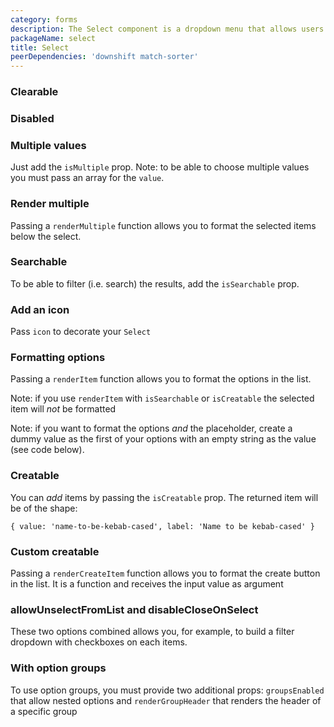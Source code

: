 ```yaml
---
category: forms
description: The Select component is a dropdown menu that allows users to choose one or multiple options from a list of predefined choices. It provides a compact and efficient way to present a large set of options, enhancing user experience by simplifying selection tasks. This component is commonly used in forms, filters, and settings.
packageName: select
title: Select
peerDependencies: 'downshift match-sorter'
---
```


### Clearable

<div data-playground="clearable.tsx" data-component="Select"></div>

### Disabled

<div data-playground="disabled.tsx" data-component="Select"></div>

### Multiple values

Just add the `isMultiple` prop. Note: to be able to choose multiple values you must pass an array for the `value`.

<div data-playground="multiple.tsx" data-component="Select"></div>

### Render multiple

Passing a `renderMultiple` function allows you to format the selected items below the select.

<div data-playground="multiple-render.tsx" data-component="Select"></div>

### Searchable

To be able to filter (i.e. search) the results, add the `isSearchable` prop.

<div data-playground="searchable.tsx" data-component="Select"></div>

### Add an icon

Pass `icon` to decorate your `Select`

<div data-playground="icon.tsx" data-component="Select"></div>

### Formatting options

Passing a `renderItem` function allows you to format the options in the list.

Note: if you use `renderItem` with `isSearchable` or `isCreatable` the selected item will _not_ be formatted

Note: if you want to format the options _and_ the placeholder, create a dummy value as the first of your options with an empty string as the value (see code below).

<div data-playground="formatting.tsx" data-component="Select"></div>

### Creatable

You can _add_ items by passing the `isCreatable` prop. The returned item will be of the shape:

`{ value: 'name-to-be-kebab-cased', label: 'Name to be kebab-cased' }`

<div data-playground="creatable.tsx" data-component="Select"></div>

### Custom creatable

Passing a `renderCreateItem` function allows you to format the create button in the list. It is a function and receives the input value as argument

<div data-playground="creatable-custom.tsx" data-component="Select"></div>

### allowUnselectFromList and disableCloseOnSelect

These two options combined allows you, for example, to build a filter dropdown with checkboxes on each items.

<div data-playground="allow-unselect-from-list.tsx" data-component="Select"></div>

### With option groups

To use option groups, you must provide two additional props: `groupsEnabled` that allow nested options and `renderGroupHeader` that renders the header of a specific group

<div data-playground="option-groups.tsx" data-component="Select"></div>
